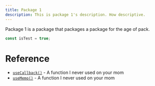 ---
title: Package 1
description: This is package 1's description. How descriptive.
---

Package 1 is a package that packages a package for the age of pack.

```js
const isTest = true;
```

# Reference

- [`useCallback()`](./package1/useCallback) - A function I never used on your mom
- [`useMemo()`](./package1/useMemo) - A function I never used on your mom
